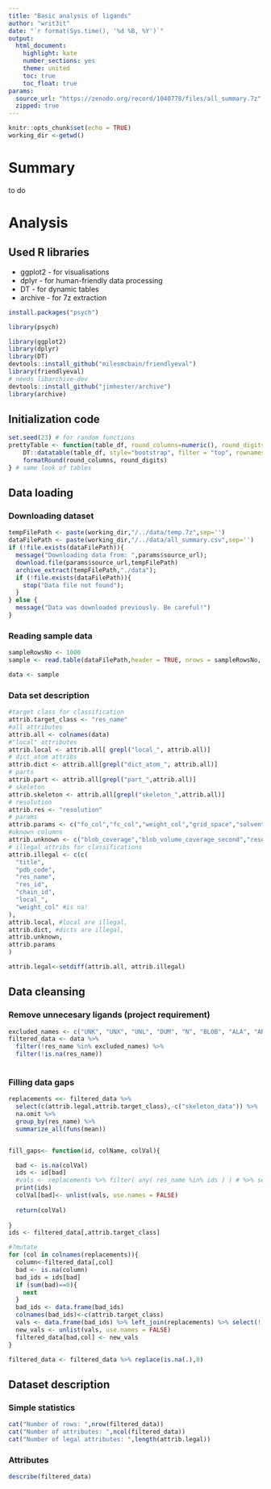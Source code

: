 ```yaml
---
title: "Basic analysis of ligands"
author: "writ3it"
date: "`r format(Sys.time(), '%d %B, %Y')`"
output: 
  html_document: 
    highlight: kate
    number_sections: yes
    theme: united
    toc: true
    toc_float: true
params:
  source_url: "https://zenodo.org/record/1040778/files/all_summary.7z"
  zipped: true
---
```


```r
knitr::opts_chunk$set(echo = TRUE)
working_dir <-getwd()
```

# Summary

to do

# Analysis

## Used R libraries 

- ggplot2 - for visualisations 
- dplyr - for human-friendly data processing 
- DT - for dynamic tables
- archive - for 7z extraction
```r
install.packages("psych")

library(psych)

library(ggplot2)
library(dplyr)
library(DT)
devtools::install_github("milesmcbain/friendlyeval")
library(friendlyeval)
# needs libarchive-dev
devtools::install_github("jimhester/archive")
library(archive)
```

## Initialization code
```r
set.seed(23) # for random functions
prettyTable <- function(table_df, round_columns=numeric(), round_digits=2) {
    DT::datatable(table_df, style="bootstrap", filter = "top", rownames = FALSE, extensions = "Buttons", options = list(dom = 'Bfrtip', buttons = c('copy', 'csv', 'excel', 'pdf', 'print'))) %>%
    formatRound(round_columns, round_digits)
} # same look of tables
```

## Data loading

### Downloading dataset
```r
tempFilePath <- paste(working_dir,"/../data/temp.7z",sep='')
dataFilePath <- paste(working_dir,"/../data/all_summary.csv",sep='')
if (!file.exists(dataFilePath)){
  message("Downloading data from: ",params$source_url);
  download.file(params$source_url,tempFilePath)
  archive_extract(tempFilePath,"./data");
  if (!file.exists(dataFilePath)){
    stop("Data file not found");
  }
} else {
  message("Data was downloaded previously. Be careful!")
}
```



### Reading sample data
```r
sampleRowsNo <- 1000
sample <- read.table(dataFilePath,header = TRUE, nrows = sampleRowsNo, sep = ";");
```
```r
data <- sample
```

### Data set description

```r
#target class for classification
attrib.target_class <- "res_name"
#all attributes
attrib.all <- colnames(data)
#"local" attributes
attrib.local <- attrib.all[ grepl("local_", attrib.all)]
# dict_atom attribs
attrib.dict <- attrib.all[grepl("dict_atom_", attrib.all)]
# parts 
attrib.part <- attrib.all[grepl("part_",attrib.all)]
# skeleton
attrib.skeleton <- attrib.all[grepl("skeleton_",attrib.all)]
# resolution
attrib.res <- "resolution"
# params
attrib.params <- c("fo_col","fc_col","weight_col","grid_space","solvent_radius","solvent_opening_radius")
#uknown columns
attrib.unknown <- c("blob_coverage","blob_volume_coverage_second","resolution_max_limit","FoFc_square_std","res_coverage","res_volume_coverage","FoFc_mean","FoFc_min","blob_volume_coverage","res_volume_coverage_second","FoFc_std","FoFc_max")
# illegal attribs for classifications
attrib.illegal <- c(c(
  "title",
  "pdb_code",
  "res_name",
  "res_id",
  "chain_id",
  "local_",
  "weight_col" #is na!
),
attrib.local, #local are illegal,
attrib.dict, #dicts are illegal,
attrib.unknown,
attrib.params
)

attrib.legal<-setdiff(attrib.all, attrib.illegal)
```
## Data cleansing

### Remove unnecesary ligands (project requirement)
```r
excluded_names <- c("UNK", "UNX", "UNL", "DUM", "N", "BLOB", "ALA", "ARG", "ASN", "ASP", "CYS", "GLN", "GLU", "GLY", "HIS", "ILE", "LEU", "LYS", "MET", "MSE", "PHE", "PRO", "SEC", "SER", "THR", "TRP", "TYR", "VAL", "DA", "DG", "DT", "DC", "DU", "A", "G", "T", "C", "U", "HOH", "H20", "WAT");
filtered_data <- data %>%
  filter(!res_name %in% excluded_names) %>%
  filter(!is.na(res_name))
  
```

### Filling data gaps
```r
replacements <<- filtered_data %>% 
  select(c(attrib.legal,attrib.target_class),-c("skeleton_data")) %>% 
  na.omit %>%
  group_by(res_name) %>% 
  summarize_all(funs(mean))


fill_gaps<- function(id, colName, colVal){

  bad <- is.na(colVal)
  ids <- id[bad]
  #vals <- replacements %>% filter( any( res_name %in% ids ) ) # %>% select(!!treat_string_as_col(colName))
  print(ids)
  colVal[bad]<- unlist(vals, use.names = FALSE)
 
  return(colVal)
  
}
ids <- filtered_data[,attrib.target_class]

#?mutate
for (col in colnames(replacements)){
  column<-filtered_data[,col]
  bad <- is.na(column)
  bad_ids = ids[bad]
  if (sum(bad)==0){
    next
  }
  bad_ids <- data.frame(bad_ids)
  colnames(bad_ids)<-c(attrib.target_class)
  vals <- data.frame(bad_ids) %>% left_join(replacements) %>% select(!!treat_string_as_col(col))
  new_vals <- unlist(vals, use.names = FALSE)
  filtered_data[bad,col] <- new_vals
}

filtered_data <- filtered_data %>% replace(is.na(.),0)
```

## Dataset description
### Simple statistics
```r
cat("Number of rows: ",nrow(filtered_data))
cat("Number of attributes: ",ncol(filtered_data))
cat("Number of legal attributes: ",length(attrib.legal))
```
### Attributes
```r
describe(filtered_data)
```



